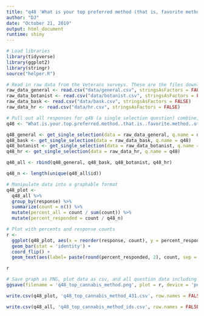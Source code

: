 ```yaml
---
title: "q48 'What is your top preferred method (that is, favorite method) of using cannabis? (Please select one)' (National Veterans)"
author: "DJ"
date: "October 21, 2019"
output: html_document
runtime: shiny
---
```


```r
# Load libraries
library(tidyverse)
library(ggplot2)
library(stringr)
source("helper.R")
```

```r
# Read in raw data from the Veterans surveys. These are the files downloaded from survey monkey saved as a .csv
raw_data_general <- read.csv("data/general.csv", stringsAsFactors = FALSE)
raw_data_botanist <- read.csv("data/botanist.csv", stringsAsFactors = FALSE)
raw_data_bask <- read.csv("data/bask.csv", stringsAsFactors = FALSE)
raw_data_hr <- read.csv("data/hr.csv", stringsAsFactors = FALSE)
```

```r
# Pull out all responses for q48 (a single selection question) combine, then determine 'question n'
q48 <- "What.is.your.top.preferred.method..that.is..favorite.method..of.using.cannabis...Please.select.one."

q48_general <- get_single_selection(data = raw_data_general, q.name = q48)
q48_bask <- get_single_selection(data = raw_data_bask, q.name = q48)
q48_botanist <- get_single_selection(data = raw_data_botanist, q.name = q48)
q48_hr <- get_single_selection(data = raw_data_hr, q.name = q48)

q48_all <- rbind(q48_general, q48_bask, q48_botanist, q48_hr)

q48_n <- length(unique(q48_all$id))
```

```r
# Manipulate data into a graphable format
q48_plot <- 
  q48_all %>%
  group_by(response) %>%
  summarize(count = n()) %>%
  mutate(percent_all = count / sum(count)) %>%
  mutate(percent_responded = count / q48_n)
```

```r
# Plot with percents and response counts
r <- 
  ggplot(q48_plot, aes(x = reorder(response, count), y = percent_responded)) +
  geom_bar(stat = 'identity') +
  coord_flip() +
  geom_text(aes(label= paste(round(percent_responded, 2), count, sep = "***")))

r
```

```r
# Save graph as PNG, plot data as csv, and all question data including response IDs as csv (save question n and N at end of plot file as "_x.x")
ggsave(filename = 'q48_top_cannabis_method.png', plot = r, device = 'png')

write.csv(q48_plot, 'q48_top_cannabis_method_431.csv', row.names = FALSE)

write.csv(q48_all, 'q48_top_cannabis_method_ids.csv', row.names = FALSE)
```
